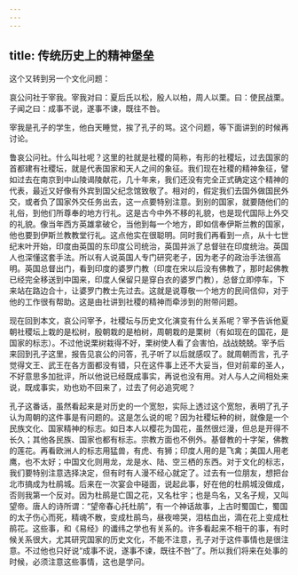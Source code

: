 ```yaml
---
---
---
```

title: 传统历史上的精神堡垒
---




这个又转到另一个文化问题：

哀公问社于宰我。宰我对曰：夏后氏以松，殷人以柏，周人以栗。曰：使民战栗。子闻之曰：成事不说，遂事不谏，既往不咎。

宰我是孔子的学生，他白天睡觉，挨了孔子的骂。这个问题，等下面讲到的时候再讨论。

鲁哀公问社。什么叫社呢？这里的社就是社稷的简称，有形的社稷坛，过去国家的首都建有社稷坛，就是代表国家和天人之间的象征。我们现在社稷的精神象征，譬如过去在南京到中山陵谒陵献花，几十年来，我们还没有完全正式确定这个精神的代表，最近又好像有外宾到国父纪念馆致敬了。相对的，假定我们去国外做国民外交，或者负了国家外交任务出去，这一点要特别注意。到别的国家，就要随他们的礼俗，到他们所尊奉的地方行礼。这是古今中外不移的礼貌，也是现代国际上外交的礼貌。像当年西方英雄拿破仑，当他到每一个地方，即如信奉伊斯兰教的国家，他也要到伊斯兰教教堂行礼。这点他实在很聪明。同时我们再看到一点，从十七世纪末叶开始，印度由英国的东印度公司统治，英国并派了总督驻在印度统治。英国人也深懂这套手法。所以有人说英国人专门研究老子，因为老子的政治手法很高明。英国总督出门，看到印度的婆罗门教（印度在宋以后没有佛教了，那时起佛教已经完全移送到中国来，印度人保留只是穿白衣的婆罗门教），总督立即停车，下来站在路边合十，让婆罗门教士先过去。这就是说尊敬一个地方的民间信仰，对于他的工作很有帮助。这是由社讲到社稷的精神而牵涉到的附带问题。

现在回到本文，哀公问宰予，社稷坛与历史文化演变有什么关系呢？宰予告诉他夏朝社稷坛上栽的是松树，殷朝栽的是柏树，周朝栽的是栗树（有如现在的国花，是国家的标志）。不过他说栗树栽得不好，栗树使人看了会害怕，战战兢兢。宰予后来回到孔子这里，报告见哀公的问答，孔子听了以后就感叹了。就周朝而言，孔子觉得文王、武王在各方面都没有错，只在这件事上还不大妥当，但对前辈的圣人，不好意思多加批评，所以他说已经既成事实，再说也没有用。对人与人之间相处来说，既成事实，劝也劝不回来了，过去了何必追究呢？

孔子这番话，虽然看起来是对历史的一个宽恕，实际上透过这个宽恕，表明了孔子认为周朝的这件事是有问题的。这是怎么说的呢？因为社稷坛种的树，就像是一个民族文化、国家精神的标志。如日本人以樱花为国花，虽然很烂漫，但总是开得不长久；其他各民族、国家也都有标志。宗教方面也不例外。基督教的十字架，佛教的莲花。再看欧洲人的标志用猛兽，有虎、有狮；印度人用的是飞禽；美国人用老鹰，也不太好；中国文化则用龙，龙是水、陆、空三栖的东西。对于文化的标志，我们要特别注意选择决定，但有时有人漫不经心就定了。过去有一位朋友，想把台北市搞成为杜鹃城。后来在一次宴会中碰面，说起此事，好在他的杜鹃城没做成，否则我第一个反对。因为杜鹃是亡国之花，又名杜宇；也是鸟名，又名子规，又叫望帝。唐人的诗所谓：“望帝春心托杜鹃”，有一个神话故事，上古时蜀国亡，蜀国的太子伤心而死，精魂不散，变成杜鹃鸟，昼夜啼哭，泪枯血出，滴在花上变成杜鹃花。这些事，和《易经》的谶纬之学也有关系的。许多看起来不相干的事，有时候关系很大，尤其研究国家的历史文化，不能不注意，孔子对于这件事情也是很注意。不过他也只好说“成事不说，遂事不谏，既往不咎”了。所以我们将来在处事的时候，必须注意这些事情，这也是学问。